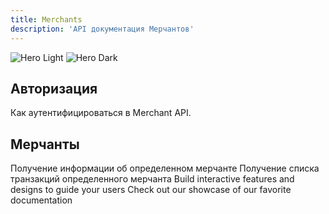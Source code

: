 ```yaml
---
title: Merchants
description: 'API документация Мерчантов'
---
```


<img
  className="block dark:hidden"
  src="/images/hero-light.svg"
  alt="Hero Light"
/>
<img
  className="hidden dark:block"
  src="/images/hero-dark.svg"
  alt="Hero Dark"
/>

## Авторизация

<CardGroup cols={1}>
  <Card
    title="API Merchants Авторизация"
    icon="people-group"
    href="api-reference/endpoint/auth"
  >
  Как аутентифицироваться в Merchant API.
  </Card>
</CardGroup>

## Мерчанты

<CardGroup cols={2}>
  <Card
    title="Информация о мерчанте"
    icon="info"
    href="api-reference/endpoint/get"
  >
    Получение информации об определенном мерчанте
  </Card>
  <Card
    title="Список транзакций"
    icon="money-check-dollar"
    href="https://mintlify.com/docs/api-playground/openapi"
  >
  Получение списка транзакций определенного мерчанта
  </Card>
  <Card
    title="Add Components"
    icon="screwdriver-wrench"
    href="https://mintlify.com/docs/components/accordion"
  >
    Build interactive features and designs to guide your users
  </Card>
  <Card
    title="Get Inspiration"
    icon="stars"
    href="https://mintlify.com/customers"
  >
    Check out our showcase of our favorite documentation
  </Card>
</CardGroup>
